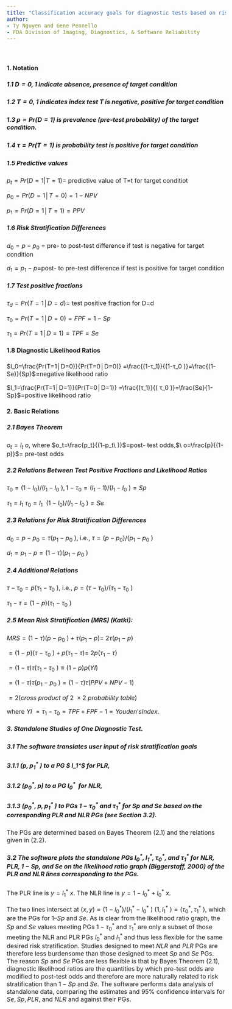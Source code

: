 ```yaml
---
title: "Classification accuracy goals for diagnostic tests based on risk stratification"
author:
- Ty Nguyen and Gene Pennello
- FDA Division of Imaging, Diagnostics, & Software Reliability
---
```

<style type="text/css">
body{
  font-size: 12pt;
#  color: DarkRed;
}
</style>
<br>

#### 1. Notation

##### 1.1 $D=0,1$ indicate absence, presence of target condition

##### 1.2 $T=0,1$ indicates index test T is negative, positive for target condition

##### 1.3 $p=Pr⁡(D=1$) is prevalence (pre-test probability) of the target condition.

##### 1.4 $τ=Pr⁡(T=1$) is probability test is positive for target condition
##### 1.5 Predictive values
$p_t=Pr⁡(D=1|T=1)$= predictive value of T=t for target conditiot

$p_0=Pr⁡(D=1│T=0)=1-NPV$

$p_1=Pr⁡(D=1│T=1)=PPV$

##### 1.6 Risk Stratification Differences
$d_0=p-p_0$ = pre- to post-test difference if test is negative for target condition

$d_1=p_1-p$=post- to pre-test difference if test is positive for target condition

##### 1.7 Test positive fractions
$\tau_d=Pr⁡(T=1│D=d)$= test positive fraction for D=d

$τ_0=Pr⁡(T=1│D=0)=FPF=1-Sp$

$\tau_1=Pr⁡(T=1│D=1)=TPF=Se$
	
#### 1.8 Diagnostic Likelihood Ratios

$l_0=\frac{Pr⁡(T=1│D=0)}{Pr⁡(T=0│D=0)} =\frac{(1-τ_1)}{(1-τ_0 )}=\frac{(1-Se)}{Sp}$=negative likelihood ratio

$l_1=\frac{Pr⁡(T=1│D=1)}{Pr⁡(T=0│D=1)} =\frac{(τ_1)}{( τ_0 )}=\frac{Se}{1-Sp}$=positive likelihood ratio

#### 2. Basic Relations
##### 2.1 Bayes Theorem

$o_t=l_t\ o$, where $o_t=\frac{p_t}{(1-p_t\ )}$=post- test odds,$\ o=\frac{p}{(1-p)}$= pre-test odds

##### 2.2 Relations Between Test Positive Fractions and Likelihood Ratios

$\tau_0=(1-l_0)/(l_1-l_0\ ),1-\tau_0=(l_1-1)/(l_1-l_0\ )=Sp$ 

$\tau_1=l_1\ \tau_0=l_1\ \ (1-l_0)/(l_1-l_0\ )=Se$

##### 2.3 Relations for Risk Stratification Differences

$d_0=p-p_0=\tau(p_1-p_0\ )$, i.e., $\tau=(p-p_0)/(p_1-p_0\ )$

$d_1=p_1-p=(1-\tau)(p_1-p_0\ )$

##### 2.4 Additional Relations

$\tau-\tau_0=p(\tau_1-\tau_0\ )$, i.e., $p=(\tau-\tau_0)/(\tau_1-\tau_0\ )$

$\tau_1-\tau=(1-p)(\tau_1-\tau_0\ )$

##### 2.5 Mean Risk Stratification (MRS) (Katki):

$MRS=(1-\tau)(p-p_0\ )+\tau(p_1-p)=\ 2\tau(p_1-p)$

$=(1-p)(\tau-\tau_0\ )+p(\tau_1-\tau)=\ 2p(\tau_1-\tau)$

$=(1-\tau)\tau(\tau_1-\tau_0\ )\equiv(1-p)p(YI)$

$=(1-\tau)\tau(p_1-p_0\ )=(1-\tau)\tau(PPV+NPV-1)$

$=2(cross\ product\ of\ 2\ \times2\ probability\ table)$

where $YI\ =\tau_1-\tau_0=TPF+FPF-1= Youden’s Index$.

##### 3. Standalone Studies of One Diagnostic Test. 

##### 3.1 The software translates user input of risk stratification goals

##### 3.1.1 $(p,p_1^\ast\ )$ to a PG $ l_1^\ast\$\ for PLR, 

##### 3.1.2 $(p_0^\ast,p)$ to a PG $l_0^\ast$\ \ for NLR, 

##### 3.1.3 $(p_0^\ast,p,p_1^\ast\ )$ to PGs  $1-\tau_0^\ast$ and $\tau_1^\ast$ for $Sp$ and $Se$ based on the corresponding $PLR$ and $NLR$ PGs (see Section 3.2).
The PGs are determined based on Bayes Theorem (2.1) and the relations given in (2.2).

#####  3.2 The software plots the standalone PGs $l_0^\ast,l_1^\ast, \tau_0^\ast$, and $\tau_1^\ast$ for $NLR, PLR, 1-Sp$, and $Se$ on the likelihood ratio graph (Biggerstaff, 2000) of the PLR and NLR lines corresponding to the PGs.

The PLR line is $y=l_1^\ast\ x$. The NLR line is $y=1-l_0^\ast+l_0^\ast\ x$.

The two lines intersect at $(x,y)=(1-l_0^\ast)/(l_1^\ast-l_0^\ast\ )\ (1,l_1^\ast\ )=(\tau_0^\ast,\tau_1^\ast\ )$,
which are the PGs for $1–Sp$ and $Se$.  As is clear from the likelihood ratio graph, the $Sp$ and $Se$ values meeting PGs $1-\tau_0^\ast$ and $\tau_1^\ast$ are only a subset of those meeting the NLR and PLR PGs  $l_0^\ast$ and $l_1^\ast$ and thus less flexible for the same desired risk stratification.  Studies designed to meet $NLR$ and $PLR$ PGs are therefore less burdensome than those designed to meet $Sp$ and $Se$ PGs. The reason $Sp$ and $Se$ PGs are less flexible is that by Bayes Theorem (2.1), diagnostic likelihood ratios are the quantities by which pre-test odds are modified to post-test odds and therefore are more naturally related to risk stratification than $1-Sp$ and $Se$. 
The software performs data analysis of standalone data, comparing the estimates and 95% confidence intervals for $Se, Sp, PLR$, and $NLR$ and against their PGs.







